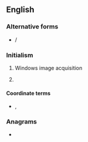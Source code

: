 {{also|wia}}
==English==

===Alternative forms===
* {{sense|[[wounded-in-action]]}} {{l|en|W.I.A.}} / {{l|en|W. I. A.}}

===Initialism===
{{rfc-header|Initialism}}
{{head|en|initialism}}

# {{lb|en|computing}} Windows image acquisition
# {{lb|en|military|_|fiction}} {{initialism of|lang=en|[[wounded]]-[[in]]-[[action]]}}

====Coordinate terms====
* {{sense|[[wounded in action]]}} {{l|en|KIA|gloss=killed in action}} , {{l|en|MIA|gloss=missing in action}}

===Anagrams===
* {{anagrams|en|IAW|WAI|wai}}